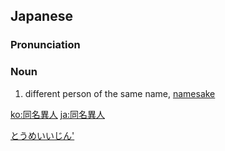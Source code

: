 ==Japanese==
{{ja-kanjitab|どう|めい|い|じん|yomi=on}}

===Pronunciation===
{{ja-pron|どうめい いじん|y=on}}

===Noun===
{{ja-noun|どうめい いじん}}

# different person of the same name, [[namesake]]

[[Category:Yojijukugo|とうめいいじん']]

[[ko:同名異人]]
[[ja:同名異人]]